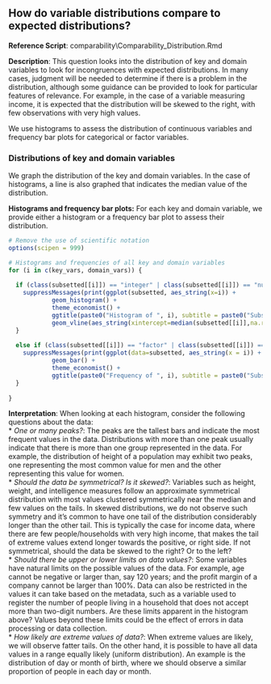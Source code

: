 
## How do variable distributions compare to expected distributions?

**Reference Script**: comparability\\Comparability_Distribution.Rmd

**Description**: This question looks into the distribution of key and domain variables to look for incongruences with expected distributions. In many cases, judgment will be needed to determine if there is a problem in the distribution, although some guidance can be provided to look for particular features of relevance. For example, in the case of a variable measuring income, it is expected that the distribution will be skewed to the right, with few observations with very high values.    

We use histograms to assess the distribution of continuous variables and frequency bar plots for categorical or factor variables.  
  
  
### Distributions of key and domain variables

We graph the distribution of the key and domain variables. In the case of histograms, a line is also graphed that indicates the median value of the distribution.

**Histograms and frequency bar plots:** For each key and domain variable, we provide either a histogram or a frequency bar plot to assess their distribution.
```r

# Remove the use of scientific notation
options(scipen = 999)

# Histograms and frequencies of all key and domain variables
for (i in c(key_vars, domain_vars)) {
  
  if (class(subsetted[[i]]) == "integer" | class(subsetted[[i]]) == "numeric" | class(subsetted[[i]]) == "double") {
    suppressMessages(print(ggplot(subsetted, aes_string(x=i)) + 
            geom_histogram() + 
            theme_economist() + 
            ggtitle(paste0("Histogram of ", i), subtitle = paste0("Subset: ",subset_text,". Median value in blue." )) +
            geom_vline(aes_string(xintercept=median(subsetted[[i]],na.rm=TRUE)), color="blue", linetype="dashed", size=1)))
  }
  
  else if (class(subsetted[[i]]) == "factor" | class(subsetted[[i]]) == "character") {
    suppressMessages(print(ggplot(data=subsetted, aes_string(x = i)) + 
            geom_bar() + 
            theme_economist() + 
            ggtitle(paste0("Frequency of ", i), subtitle = paste0("Subset: ",subset_text )) ) )
  }
  
}

```

**Interpretation**: When looking at each histogram, consider the following questions about the data:  
* *One or many peaks?*: The peaks are the tallest bars and indicate the most frequent values in the data. Distributions with more than one peak usually indicate that there is more than one group represented in the data. For example, the distribution of height of a population may exhibit two peaks, one representing the most common value for men and the other representing this value for women.  
* *Should the data be symmetrical? Is it skewed?*: Variables such as height, weight, and intelligence measures follow an approximate symmetrical distribution with most values clustered symmetrically near the median and few values on the tails. In skewed distributions, we do not observe such symmetry and it's common to have one tail of the distribution considerably longer than the other tail. This is typically the case for income data, where there are few people/households with very high income, that makes the tail of extreme values extend longer towards the positive, or right side. If not symmetrical, should the data be skewed to the right? Or to the left?  
* *Should there be upper or lower limits on data values?*: Some variables have natural limits on the possible values of the data. For example, age cannot be negative or larger than, say 120 years; and the profit margin of a company cannot be larger than 100%. Data can also be restricted in the values it can take based on the metadata, such as a variable used to register the number of people living in a household that does not accept more than two-digit numbers. Are these limits apparent in the histogram above? Values beyond these limits could be the effect of errors in data processing or data collection.   
* *How likely are extreme values of data?*: When extreme values are likely, we will observe fatter tails. On the other hand, it is possible to have all data values in a range equally likely (uniform distribution). An example is the distribution of day or month of birth, where we should observe a similar proportion of people in each day or month.  